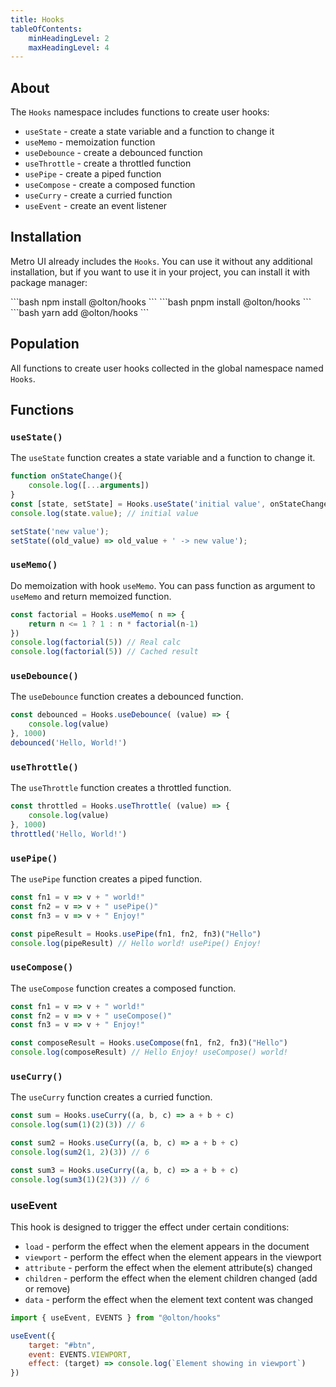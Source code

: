 ```yaml
---
title: Hooks
tableOfContents:
    minHeadingLevel: 2
    maxHeadingLevel: 4
---
```



<div>
    <GithubButton user="olton" repo="hooks"/>
</div> 

<Leader content="Metro UI provides a set of methods to create user hooks."/>

## About

The `Hooks` namespace includes functions to create user hooks: 
+ `useState` - create a state variable and a function to change it
+ `useMemo` - memoization function
+ `useDebounce` - create a debounced function
+ `useThrottle` - create a throttled function
+ `usePipe` - create a piped function
+ `useCompose` - create a composed function
+ `useCurry` - create a curried function
+ `useEvent` - create an event listener

## Installation
Metro UI already includes the `Hooks`.
You can use it without any additional installation, but if you want to use it in your project, you can install it with package manager:

<Tabs>
    <TabItem label="npm" icon="seti:npm">
        ```bash
        npm install @olton/hooks
        ```
    </TabItem>
    <TabItem label="pnpm" icon="pnpm">
        ```bash
        pnpm install @olton/hooks
        ```
    </TabItem>
    <TabItem label="yarm" icon="seti:yarn">
        ```bash
        yarn add @olton/hooks
        ```
    </TabItem>
</Tabs>

## Population

All functions to create user hooks collected in the global namespace named `Hooks`. 

## Functions

### `useState()`

The `useState` function creates a state variable and a function to change it.

```js
function onStateChange(){
    console.log([...arguments])
}
const [state, setState] = Hooks.useState('initial value', onStateChange);
console.log(state.value); // initial value

setState('new value');
setState((old_value) => old_value + ' -> new value');
``` 

### `useMemo()`

Do memoization with hook `useMemo`. You can pass function as argument to `useMemo` and return memoized function.

```js
const factorial = Hooks.useMemo( n => {
    return n <= 1 ? 1 : n * factorial(n-1)
})
console.log(factorial(5)) // Real calc
console.log(factorial(5)) // Cached result
```

### `useDebounce()`

The `useDebounce` function creates a debounced function.

```js
const debounced = Hooks.useDebounce( (value) => {
    console.log(value)
}, 1000)
debounced('Hello, World!')
```

### `useThrottle()`

The `useThrottle` function creates a throttled function.

```js
const throttled = Hooks.useThrottle( (value) => {
    console.log(value)
}, 1000)
throttled('Hello, World!')
```

### `usePipe()`

The `usePipe` function creates a piped function.

```js
const fn1 = v => v + " world!"
const fn2 = v => v + " usePipe()"
const fn3 = v => v + " Enjoy!"

const pipeResult = Hooks.usePipe(fn1, fn2, fn3)("Hello")
console.log(pipeResult) // Hello world! usePipe() Enjoy!
```

### `useCompose()`

The `useCompose` function creates a composed function.

```js
const fn1 = v => v + " world!"
const fn2 = v => v + " useCompose()"
const fn3 = v => v + " Enjoy!"

const composeResult = Hooks.useCompose(fn1, fn2, fn3)("Hello")
console.log(composeResult) // Hello Enjoy! useCompose() world!
```

### `useCurry()`

The `useCurry` function creates a curried function.

```js
const sum = Hooks.useCurry((a, b, c) => a + b + c)
console.log(sum(1)(2)(3)) // 6

const sum2 = Hooks.useCurry((a, b, c) => a + b + c)
console.log(sum2(1, 2)(3)) // 6

const sum3 = Hooks.useCurry((a, b, c) => a + b + c)
console.log(sum3(1)(2)(3)) // 6
```

### useEvent
This hook is designed to trigger the effect under certain conditions:
- `load` - perform the effect when the element appears in the document
- `viewport` - perform the effect when the element appears in the viewport
- `attribute` - perform the effect when the element attribute(s) changed
- `children` - perform the effect when the element children changed (add or remove)
- `data` - perform the effect when the element text content was changed

```js
import { useEvent, EVENTS } from "@olton/hooks"

useEvent({
    target: "#btn",
    event: EVENTS.VIEWPORT,
    effect: (target) => console.log(`Element showing in viewport`)
})
```
